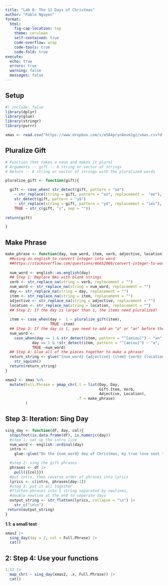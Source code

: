 ```yaml
---
title: "Lab 8: The 12 Days of Christmas"
author: "Pablo Nguyen"
format:
  html:
    fig-cap-location: top
    theme: cerulean
    self-contained: true
    code-overflow: wrap
    code-tools: true
    code-fold: true
execute: 
  echo: true
  errors: true
  warning: false
  messages: false
---
```

## Setup
```r
#| include: false
library(dplyr)
library(glue)
library(stringr)
library(purrr)
```

```r
xmas <- read.csv("https://www.dropbox.com/s/e584pryn8evm1gz/xmas.csv?dl=1")
```
## Pluralize Gift
```r
# Function that takes a noun and makes it plural
# Arguments -- gift -- A string or vector of strings
# Return -- A string or vector of strings with the pluralized words

pluralize_gift <- function(gift){

  gift <- case_when( str_detect(gift, pattern = "oo") 
    ~ str_replace(string = gift, pattern = "oo", replacement =  "ee"),
    str_detect(gift, pattern = "y$") 
    ~ str_replace(string = gift, pattern = "y$", replacement = "ies"),
    TRUE ~ str_c(gift, "s", sep = ""))
  
return(gift)

}
```
## Make Phrase
```r
make_phrase <- function(day, num_word, item, verb, adjective, location) {
  ##using as.english to convert integer into word
  ##https://stackoverflow.com/questions/46652066/convert-integer-to-words
  
  num_word <- english::as.english(day)
  ## Step 1: Replace NAs with blank strings
  verb <- str_replace_na(string = verb, replacement = "")
  num_word <- str_replace_na(string = num_word, replacement = "")
  day <- str_replace_na(string = day, replacement = "")
  item <- str_replace_na(string = item, replacement = "")
  adjective <- str_replace_na(string = adjective, replacement = "")
  location <- str_replace_na(string = location, replacement = "")
  ## Step 2: If the day is larger than 1, the items need pluralized! 
  
  item <- case_when(day >  1 ~ pluralize_gift(item),
                    TRUE ~item)
  ## Step 3: If the day is 1, you need to add an "a" or "an" before the gift 
  num_word <-
    case_when(day == 1 & str_detect(item, pattern = "^[aeiou]") ~ "an",
            day == 1 & !str_detect(item, pattern = "^[aeiou]") ~ "a",
            TRUE ~num_word)
  ## Step 4: Glue all of the pieces together to make a phrase! 
  return_string <- glue("{num_word} {adjective} {item} {verb} {location}") |>
    str_squish()
  return(return_string)
}
```

```r
xmas2 <- xmas %>%
  mutate(Full.Phrase = pmap_chr(.l = list(Day, Day,
                                          Gift.Item, Verb, 
                                          Adjective, Location), 
                                .f = make_phrase)
         )
```
## Step 3: Iteration: Sing Day

```r
sing_day <- function(df, day, col){
  stopifnot(is.data.frame(df), is.numeric(day))
  #step 1: set up the intro line
  num_word <- english::ordinal(day)
  intro <- 
    glue::glue("On the {num_word} day of Christmas, my true love sent to me:")

  #step 2: sing the gift phrases
  phrases <- df |>
    pull({{col}})
  #put intro, then reverse order of phrases into lyrics
  lyrics <- c(intro, phrases[day:1])
  #step 3: put it all together
  #flatten phrases into 1 string separated by newlines, 
  #double newline at the end to seperate days
  output_string <- str_flatten(lyrics, collapse = "\n") |>
    str_c("\n\n") 
 return(output_string)
}
```

**1.1: a small test**
```r
xmas2 |>
  sing_day(day = 2, col = Full.Phrase) |>
  cat()
```

## 2: Step 4: Use your functions
```r
1:12 |>
  map_chr( ~ sing_day(xmas2, .x, Full.Phrase)) |>
  cat()
```

